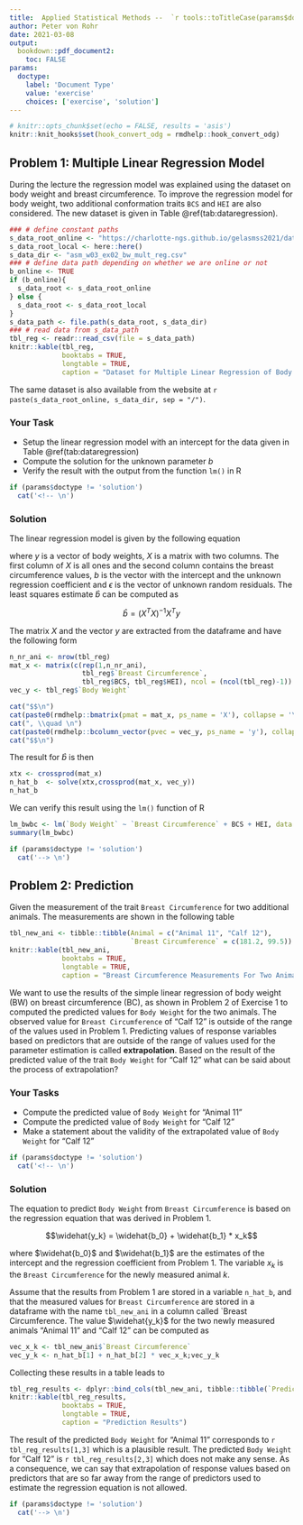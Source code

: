 ```yaml
---
title:  Applied Statistical Methods --  `r tools::toTitleCase(params$doctype)` 2
author: Peter von Rohr
date: 2021-03-08
output: 
  bookdown::pdf_document2:
    toc: FALSE
params:
  doctype:
    label: 'Document Type'
    value: 'exercise'
    choices: ['exercise', 'solution']
---
```


```r
# knitr::opts_chunk$set(echo = FALSE, results = 'asis')
knitr::knit_hooks$set(hook_convert_odg = rmdhelp::hook_convert_odg)
```


## Problem 1: Multiple Linear Regression Model {-}
During the lecture the regression model was explained using the dataset on body weight and breast circumference. To improve the regression model for body weight, two additional conformation traits `BCS` and `HEI` are also considered. The new dataset is given in Table \@ref(tab:dataregression). 

```r
### # define constant paths
s_data_root_online <- "https://charlotte-ngs.github.io/gelasmss2021/data"
s_data_root_local <- here::here() 
s_data_dir <- "asm_w03_ex02_bw_mult_reg.csv"
### # define data path depending on whether we are online or not
b_online <- TRUE
if (b_online){
  s_data_root <- s_data_root_online
} else {
  s_data_root <- s_data_root_local
}
s_data_path <- file.path(s_data_root, s_data_dir)
### # read data from s_data_path
tbl_reg <- readr::read_csv(file = s_data_path)
knitr::kable(tbl_reg,
             booktabs = TRUE,
             longtable = TRUE,
             caption = "Dataset for Multiple Linear Regression of Body Weight on Breast Circumference and two Conformation Traits for ten Animals")
```

The same dataset is also available from the website at `r paste(s_data_root_online, s_data_dir, sep = "/")`. 



### Your Task {-}
* Setup the linear regression model with an intercept for the data given in Table \@ref(tab:dataregression)
* Compute the solution for the unknown parameter $b$
* Verify the result with the output from the function `lm()` in R


```r
if (params$doctype != 'solution')
  cat('<!-- \n')
```

### Solution {-}
The linear regression model is given by the following equation

\begin{equation}
  y = X * b + \epsilon \notag
\end{equation}

where $y$ is a vector of body weights, $X$ is a matrix with two columns. The first column of $X$ is all ones and the second column contains the breast circumference values, $b$ is the vector with the intercept and the unknown regression coefficient and $\epsilon$ is the vector of unknown random residuals. The least squares estimate $\hat{b}$ can be computed as 

$$ \hat{b} = (X^TX)^{-1}X^Ty$$


The matrix $X$ and the vector $y$ are extracted from the dataframe and have the following form

```r
n_nr_ani <- nrow(tbl_reg)
mat_x <- matrix(c(rep(1,n_nr_ani), 
                  tbl_reg$`Breast Circumference`, 
                  tbl_reg$BCS, tbl_reg$HEI), ncol = (ncol(tbl_reg)-1))
vec_y <- tbl_reg$`Body Weight`
```

```r
cat("$$\n")
cat(paste0(rmdhelp::bmatrix(pmat = mat_x, ps_name = 'X'), collapse = '\n'), '\n')
cat(", \\quad \n")
cat(paste0(rmdhelp::bcolumn_vector(pvec = vec_y, ps_name = 'y'), collapse = '\n'), '\n')
cat("$$\n")
```

The result for $\hat{b}$ is then

```r
xtx <- crossprod(mat_x)
n_hat_b  <- solve(xtx,crossprod(mat_x, vec_y))
n_hat_b
```

We can verify this result using the `lm()` function of R

```r
lm_bwbc <- lm(`Body Weight` ~ `Breast Circumference` + BCS + HEI, data = tbl_reg)
summary(lm_bwbc)
```


```r
if (params$doctype != 'solution')
  cat('--> \n')
```


## Problem 2: Prediction {-}
Given the measurement of the trait `Breast Circumference` for two additional animals. The measurements are shown in the following table

```r
tbl_new_ani <- tibble::tibble(Animal = c("Animal 11", "Calf 12"),
                              `Breast Circumference` = c(181.2, 99.5))
knitr::kable(tbl_new_ani, 
             booktabs = TRUE, 
             longtable = TRUE, 
             caption = "Breast Circumference Measurements For Two Animals Used To Predict Body Weight")
```

We want to use the results of the simple linear regression of body weight (BW) on breast circumference (BC), as shown in Problem 2 of Exercise 1 to computed the predicted values for `Body Weight` for the two animals. The observed value for `Breast Circumference` of "Calf 12" is outside of the range of the values used in Problem 1. Predicting values of response variables based on predictors that are outside of the range of values used for the parameter estimation is called __extrapolation__. Based on the result of the predicted value of the trait `Body Weight` for "Calf 12" what can be said about the process of extrapolation? 


### Your Tasks {-}
* Compute the predicted value of `Body Weight` for "Animal 11" 
* Compute the predicted value of `Body Weight` for "Calf 12"
* Make a statement about the validity of the extrapolated value of `Body Weight` for "Calf 12"


```r
if (params$doctype != 'solution')
  cat('<!-- \n')
```

### Solution {-}
The equation to predict `Body Weight` from `Breast Circumference` is based on the regression equation that was derived in Problem 1.

$$\widehat{y_k} = \widehat{b_0} + \widehat{b_1} * x_k$$

where $\widehat{b_0}$ and $\widehat{b_1}$ are the estimates of the intercept and the regression coefficient from Problem 1. The variable $x_k$ is the `Breast Circumference` for the newly measured animal $k$. 

Assume that the results from Problem 1 are stored in a variable `n_hat_b`, and that the measured values for `Breast Circumference` are stored in a dataframe with the name `tbl_new_ani` in a column called `Breast Circumference. The value $\widehat{y_k}$ for the two newly measured animals "Animal 11" and "Calf 12" can be computed as

```r
vec_x_k <- tbl_new_ani$`Breast Circumference`
vec_y_k <- n_hat_b[1] + n_hat_b[2] * vec_x_k;vec_y_k
```

Collecting these results in a table leads to 

```r
tbl_reg_results <- dplyr::bind_cols(tbl_new_ani, tibble::tibble(`Predicted Body Weight` = round(vec_y_k, digits = 0)))
knitr::kable(tbl_reg_results, 
             booktabs = TRUE, 
             longtable = TRUE, 
             caption = "Prediction Results")
```

The result of the predicted `Body Weight` for "Animal 11" corresponds to `r tbl_reg_results[1,3]` which is a plausible result. The predicted `Body Weight` for "Calf 12" is `r tbl_reg_results[2,3]` which does not make any sense. As a consequence, we can say that extrapolation of response values based on predictors that are so far away from the range of predictors used to estimate the regression equation is not allowed. 

```r
if (params$doctype != 'solution')
  cat('--> \n')
```

